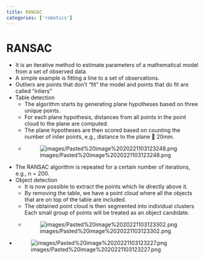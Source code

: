 ```yaml
---
title: RANSAC
categories: ['robotics']
---
```


# RANSAC
- It is an iterative method to estimate parameters of a mathematical model from a set of observed data
- A simple example is fitting a line to a set of observations.
- Outliers are points that don't "fit" the model and points that do fit are called "inliers"
- Table detection
	- The algorithm starts by generating plane hypotheses based on three unique points.
	- For each plane hypothesis, distances from all points in the point cloud to the plane are computed.
	- The plane hypotheses are then scored based on counting the number of inlier points, e.g., distance to the plane  20mm.
	- ![images/Pasted%20image%2020221103123248.png](images/Pasted%20image%2020221103123248.png)
- The RANSAC algorithm is repeated for a certain number of iterations, e.g., n = 200.
- Object detection
	- It is now possible to extract the points which lie directly above it.
	- By removing the table, we have a point cloud where all the objects that are on top of the table are included.
	- The obtained point cloud is then segmented into individual clusters Each small group of points will be treated as an object candidate.
	- ![images/Pasted%20image%2020221103123302.png](images/Pasted%20image%2020221103123302.png)
- ![images/Pasted%20image%2020221103123227.png](images/Pasted%20image%2020221103123227.png)



